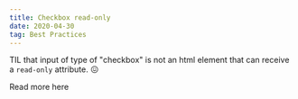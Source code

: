 ```yaml
---
title: Checkbox read-only
date: 2020-04-30
tag: Best Practices
---
```



TIL that input of type of "checkbox" is not an html element that can receive a `read-only` attribute. 😖

<TextLink href="https://developer.mozilla.org/en-US/docs/Web/HTML/Attributes/readonly">
  Read more here
</TextLink>
